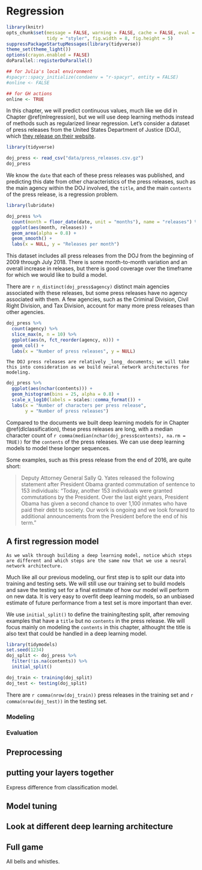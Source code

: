 # Regression {#dlregression}

```r
library(knitr)
opts_chunk$set(message = FALSE, warning = FALSE, cache = FALSE, eval = TRUE,
               tidy = "styler", fig.width = 8, fig.height = 5)
suppressPackageStartupMessages(library(tidyverse))
theme_set(theme_light())
options(crayon.enabled = FALSE)
doParallel::registerDoParallel()

## for Julia's local environment
#spacyr::spacy_initialize(condaenv = "r-spacyr", entity = FALSE)
#online <- FALSE

## for GH actions
online <- TRUE
``` 

In this chapter, we will predict continuous values, much like we did in Chapter \@ref(mlregression), but we will use deep learning methods instead of methods such as regularized linear regression. Let's consider a dataset of press releases from the United States Department of Justice (DOJ), which [they release on their website](https://www.justice.gov/news).

```r
library(tidyverse)

doj_press <- read_csv("data/press_releases.csv.gz")
doj_press
```

We know the `date` that each of these press releases was published, and predicting this date from other characteristics of the press releases, such as the main agency within the DOJ involved, the `title`, and the main `contents` of the press release, is a regression problem.

```r
library(lubridate)

doj_press %>%
  count(month = floor_date(date, unit = "months"), name = "releases") %>%
  ggplot(aes(month, releases)) +
  geom_area(alpha = 0.8) +
  geom_smooth() +
  labs(x = NULL, y = "Releases per month")
```

This dataset includes all press releases from the DOJ from the beginning of 2009 through July 2018. There is some month-to-month variation and an overall increase in releases, but there is good coverage over the timeframe for which we would like to build a model.

There are `r n_distinct(doj_press$agency)` distinct main agencies associated with these releases, but some press releases have no agency associated with them. A few agencies, such as the Criminal Division, Civil Right Division, and Tax Division, account for many more press releases than other agencies.

```r
doj_press %>%
  count(agency) %>%
  slice_max(n, n = 10) %>%
  ggplot(aes(n, fct_reorder(agency, n))) +
  geom_col() +
  labs(x = "Number of press releases", y = NULL)
```

```block
The DOJ press releases are relatively _long_ documents; we will take this into consideration as we build neural network architectures for modeling.
```

```r
doj_press %>%
  ggplot(aes(nchar(contents))) +
  geom_histogram(bins = 25, alpha = 0.8) +
  scale_x_log10(labels = scales::comma_format()) +
  labs(x = "Number of characters per press release",
       y = "Number of press releases")
```

Compared to the documents we built deep learning models for in Chapter \@ref(dlclassification), these press releases are long, with a median character count of `r comma(median(nchar(doj_press$contents), na.rm = TRUE))` for the `contents` of the press releases. We can use deep learning models to model these longer sequences.

Some examples, such as this press release from the end of 2016, are quite short:

> Deputy Attorney General Sally Q. Yates released the following statement after President Obama granted commutation of sentence to 153 individuals: "Today, another 153 individuals were granted commutations by the President.  Over the last eight years, President Obama has given a second chance to over 1,100 inmates who have paid their debt to society.  Our work is ongoing and we look forward to additional announcements from the President before the end of his term."


## A first regression model {#firstdlregression}

```block
As we walk through building a deep learning model, notice which steps are different and which steps are the same now that we use a neural network architecture.
```

Much like all our previous modeling, our first step is to split our data into training and testing sets. We will still use our training set to build models and save the testing set for a final estimate of how our model will perform on new data. It is very easy to overfit deep learning models, so an unbiased estimate of future performance from a test set is more important than ever.

We use `initial_split()` to define the training/testing split, after removing examples that have a `title` but no `contents` in the press release. We will focus mainly on modeling the `contents` in this chapter, althought the title is also text that could be handled in a deep learning model.

```r
library(tidymodels)
set.seed(1234)
doj_split <- doj_press %>%
  filter(!is.na(contents)) %>%
  initial_split()

doj_train <- training(doj_split)
doj_test <- testing(doj_split)
```

There are `r comma(nrow(doj_train))` press releases in the training set and `r comma(nrow(doj_test))` in the testing set.




### Modeling

### Evaluation

## Preprocessing

## putting your layers together

Express difference from classification model.

## Model tuning

## Look at different deep learning architecture

## Full game

All bells and whistles.